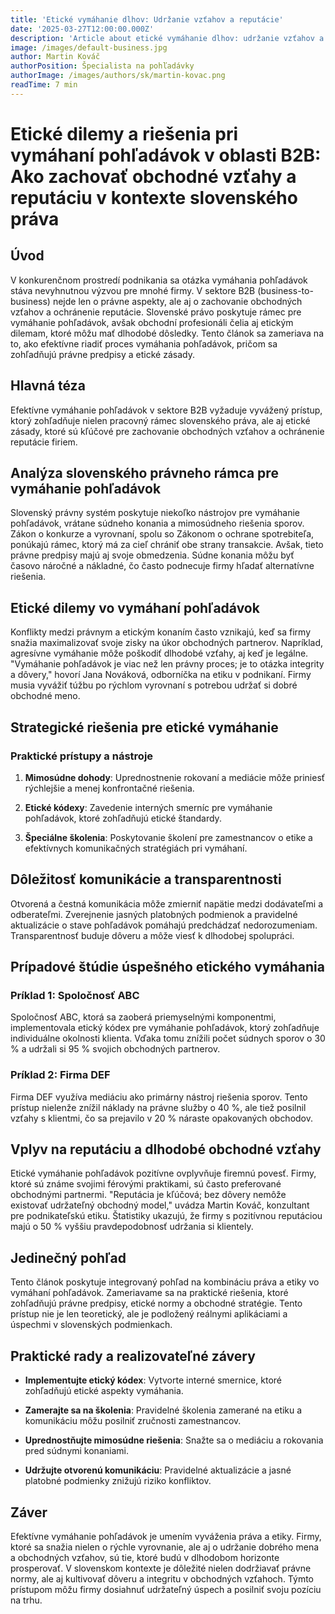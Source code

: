```yaml
---
title: 'Etické vymáhanie dlhov: Udržanie vzťahov a reputácie'
date: '2025-03-27T12:00:00.000Z'
description: 'Article about etické vymáhanie dlhov: udržanie vzťahov a reputácie'
image: /images/default-business.jpg
author: Martin Kováč
authorPosition: Špecialista na pohľadávky
authorImage: /images/authors/sk/martin-kovac.png
readTime: 7 min
---
```

# Etické dilemy a riešenia pri vymáhaní pohľadávok v oblasti B2B: Ako zachovať obchodné vzťahy a reputáciu v kontexte slovenského práva

## Úvod

V konkurenčnom prostredí podnikania sa otázka vymáhania pohľadávok stáva nevyhnutnou výzvou pre mnohé firmy. V sektore B2B (business-to-business) nejde len o právne aspekty, ale aj o zachovanie obchodných vzťahov a ochránenie reputácie. Slovenské právo poskytuje rámec pre vymáhanie pohľadávok, avšak obchodní profesionáli čelia aj etickým dilemam, ktoré môžu mať dlhodobé dôsledky. Tento článok sa zameriava na to, ako efektívne riadiť proces vymáhania pohľadávok, pričom sa zohľadňujú právne predpisy a etické zásady.

## Hlavná téza

Efektívne vymáhanie pohľadávok v sektore B2B vyžaduje vyvážený prístup, ktorý zohľadňuje nielen pracovný rámec slovenského práva, ale aj etické zásady, ktoré sú kľúčové pre zachovanie obchodných vzťahov a ochránenie reputácie firiem.

## Analýza slovenského právneho rámca pre vymáhanie pohľadávok

Slovenský právny systém poskytuje niekoľko nástrojov pre vymáhanie pohľadávok, vrátane súdneho konania a mimosúdneho riešenia sporov. Zákon o konkurze a vyrovnaní, spolu so Zákonom o ochrane spotrebiteľa, ponúkajú rámec, ktorý má za cieľ chrániť obe strany transakcie. Avšak, tieto právne predpisy majú aj svoje obmedzenia. Súdne konania môžu byť časovo náročné a nákladné, čo často podnecuje firmy hľadať alternatívne riešenia.

## Etické dilemy vo vymáhaní pohľadávok

Konflikty medzi právnym a etickým konaním často vznikajú, keď sa firmy snažia maximalizovať svoje zisky na úkor obchodných partnerov. Napríklad, agresívne vymáhanie môže poškodiť dlhodobé vzťahy, aj keď je legálne. "Vymáhanie pohľadávok je viac než len právny proces; je to otázka integrity a dôvery," hovorí Jana Nováková, odborníčka na etiku v podnikaní. Firmy musia vyvážiť túžbu po rýchlom vyrovnaní s potrebou udržať si dobré obchodné meno.

## Strategické riešenia pre etické vymáhanie

### Praktické prístupy a nástroje

1. **Mimosúdne dohody**: Uprednostnenie rokovaní a mediácie môže priniesť rýchlejšie a menej konfrontačné riešenia.

2. **Etické kódexy**: Zavedenie interných smerníc pre vymáhanie pohľadávok, ktoré zohľadňujú etické štandardy.

3. **Špeciálne školenia**: Poskytovanie školení pre zamestnancov o etike a efektívnych komunikačných stratégiách pri vymáhaní.

## Dôležitosť komunikácie a transparentnosti

Otvorená a čestná komunikácia môže zmierniť napätie medzi dodávateľmi a odberateľmi. Zverejnenie jasných platobných podmienok a pravidelné aktualizácie o stave pohľadávok pomáhajú predchádzať nedorozumeniam. Transparentnosť buduje dôveru a môže viesť k dlhodobej spolupráci.

## Prípadové štúdie úspešného etického vymáhania

### Príklad 1: Spoločnosť ABC

Spoločnosť ABC, ktorá sa zaoberá priemyselnými komponentmi, implementovala etický kódex pre vymáhanie pohľadávok, ktorý zohľadňuje individuálne okolnosti klienta. Vďaka tomu znížili počet súdnych sporov o 30 % a udržali si 95 % svojich obchodných partnerov.

### Príklad 2: Firma DEF

Firma DEF využíva mediáciu ako primárny nástroj riešenia sporov. Tento prístup nielenže znížil náklady na právne služby o 40 %, ale tiež posilnil vzťahy s klientmi, čo sa prejavilo v 20 % náraste opakovaných obchodov.

## Vplyv na reputáciu a dlhodobé obchodné vzťahy

Etické vymáhanie pohľadávok pozitívne ovplyvňuje firemnú povesť. Firmy, ktoré sú známe svojimi férovými praktikami, sú často preferované obchodnými partnermi. "Reputácia je kľúčová; bez dôvery nemôže existovať udržateľný obchodný model," uvádza Martin Kováč, konzultant pre podnikateľskú etiku. Štatistiky ukazujú, že firmy s pozitívnou reputáciou majú o 50 % vyššiu pravdepodobnosť udržania si klientely.

## Jedinečný pohľad

Tento článok poskytuje integrovaný pohľad na kombináciu práva a etiky vo vymáhaní pohľadávok. Zameriavame sa na praktické riešenia, ktoré zohľadňujú právne predpisy, etické normy a obchodné stratégie. Tento prístup nie je len teoretický, ale je podložený reálnymi aplikáciami a úspechmi v slovenských podmienkach.

## Praktické rady a realizovateľné závery

- **Implementujte etický kódex**: Vytvorte interné smernice, ktoré zohľadňujú etické aspekty vymáhania.

- **Zamerajte sa na školenia**: Pravidelné školenia zamerané na etiku a komunikáciu môžu posilniť zručnosti zamestnancov.

- **Uprednostňujte mimosúdne riešenia**: Snažte sa o mediáciu a rokovania pred súdnymi konaniami.

- **Udržujte otvorenú komunikáciu**: Pravidelné aktualizácie a jasné platobné podmienky znižujú riziko konfliktov.

## Záver

Efektívne vymáhanie pohľadávok je umením vyváženia práva a etiky. Firmy, ktoré sa snažia nielen o rýchle vyrovnanie, ale aj o udržanie dobrého mena a obchodných vzťahov, sú tie, ktoré budú v dlhodobom horizonte prosperovať. V slovenskom kontexte je dôležité nielen dodržiavať právne normy, ale aj kultivovať dôveru a integritu v obchodných vzťahoch. Týmto prístupom môžu firmy dosiahnuť udržateľný úspech a posilniť svoju pozíciu na trhu.
